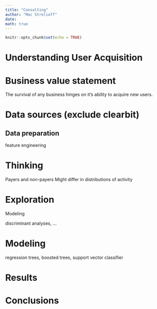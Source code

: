 ```yaml
---
title: "Consulting"
author: "Mac Strelioff"
date: 
math: true
---
```


```r
knitr::opts_chunk$set(echo = TRUE)
```

# Understanding User Acquisition




# Business value statement 

The survival of any business hinges on it's ability to acquire new users. 


# Data sources (exclude clearbit)


## Data preparation

feature engineering

# Thinking

Payers and non-payers Might differ in distributions of activity

# Exploration

Modeling 

discriminant analyses, ... 

# Modeling

regression trees, boosted trees, support vector classifier


# Results



# Conclusions






